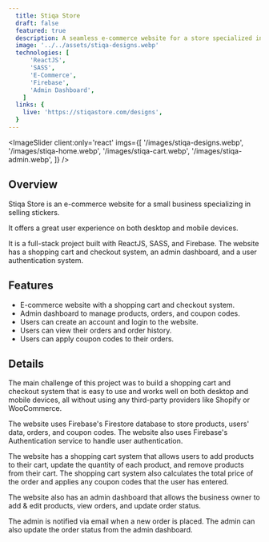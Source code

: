 ```yaml
---
  title: Stiqa Store
  draft: false
  featured: true
  description: A seamless e-commerce website for a store specialized in selling stickers, including a shopping cart and checkout system, an admin dashboard, and a user authentication system.
  image: '../../assets/stiqa-designs.webp'
  technologies: [
      'ReactJS',
      'SASS',
      'E-Commerce',
      'Firebase',
      'Admin Dashboard',
    ]
  links: {
    live: 'https://stiqastore.com/designs',
  }
---
```



<ImageSlider
  client:only='react'
  imgs={[
    '/images/stiqa-designs.webp',
    '/images/stiqa-home.webp',
    '/images/stiqa-cart.webp',
    '/images/stiqa-admin.webp',
  ]}
/>

## Overview

Stiqa Store is an e-commerce website for a small business specializing in selling stickers.

It offers a great user experience on both desktop and mobile devices.

It is a full-stack project built with ReactJS, SASS, and Firebase. The website has a shopping cart and checkout system, an admin dashboard, and a user authentication system.

## Features

- E-commerce website with a shopping cart and checkout system.
- Admin dashboard to manage products, orders, and coupon codes.
- Users can create an account and login to the website.
- Users can view their orders and order history.
- Users can apply coupon codes to their orders.

## Details

The main challenge of this project was to build a shopping cart and checkout system that is easy to use and works well on both desktop and mobile devices, all without using any third-party providers like Shopify or WooCommerce.

The website uses Firebase's Firestore database to store products, users' data, orders, and coupon codes. The website also uses Firebase's Authentication service to handle user authentication.

The website has a shopping cart system that allows users to add products to their cart, update the quantity of each product, and remove products from their cart. The shopping cart system also calculates the total price of the order and applies any coupon codes that the user has entered.

The website also has an admin dashboard that allows the business owner to add & edit products, view orders, and update order status.

The admin is notified via email when a new order is placed. The admin can also update the order status from the admin dashboard.
